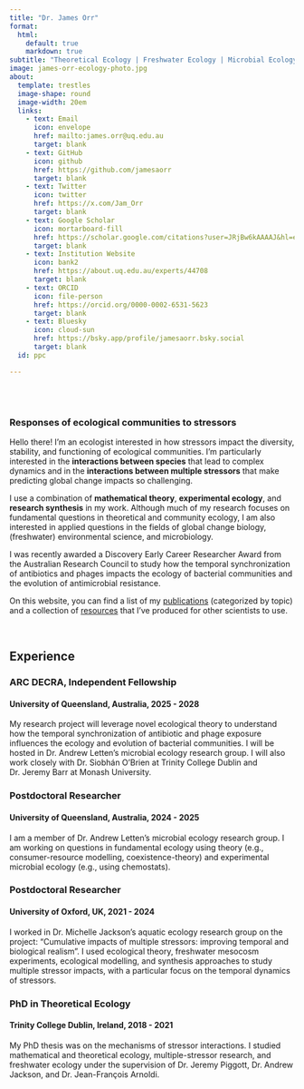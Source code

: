 ```yaml
---
title: "Dr. James Orr"
format: 
  html: 
    default: true
    markdown: true 
subtitle: "Theoretical Ecology | Freshwater Ecology | Microbial Ecology"
image: james-orr-ecology-photo.jpg
about:
  template: trestles
  image-shape: round
  image-width: 20em
  links: 
    - text: Email
      icon: envelope
      href: mailto:james.orr@uq.edu.au
      target: blank
    - text: GitHub
      icon: github
      href: https://github.com/jamesaorr
      target: blank
    - text: Twitter
      icon: twitter
      href: https://x.com/Jam_Orr
      target: blank
    - text: Google Scholar
      icon: mortarboard-fill
      href: https://scholar.google.com/citations?user=JRjBw6kAAAAJ&hl=en
      target: blank
    - text: Institution Website
      icon: bank2
      href: https://about.uq.edu.au/experts/44708
      target: blank
    - text: ORCID
      icon: file-person
      href: https://orcid.org/0000-0002-6531-5623
      target: blank
    - text: Bluesky
      icon: cloud-sun
      href: https://bsky.app/profile/jamesaorr.bsky.social
      target: blank
  id: ppc

---
```


:::{#ppc}

<br>
<br>

### Responses of ecological communities to stressors 

Hello there! I'm an ecologist interested in how stressors impact the diversity, stability, and functioning of ecological communities. I'm particularly interested in the <strong>interactions between species</strong> that lead to complex dynamics and in the <strong>interactions between multiple stressors</strong> that make predicting global change impacts so challenging. 

I use a combination of <strong>mathematical theory</strong>, <strong>experimental ecology</strong>, and <strong>research synthesis</strong> in my work. Although much of my research focuses on fundamental questions in theoretical and community ecology, I am also interested in applied questions in the fields of global change biology, (freshwater) environmental science, and microbiology.

I was recently awarded a Discovery Early Career Researcher Award from the Australian Research Council to study how the temporal synchronization of antibiotics and phages impacts the ecology of bacterial communities and the evolution of antimicrobial resistance.

On this website, you can find a list of my <a href="/publications.qmd">publications</a> (categorized by topic) and a collection of <a href="/resources.qmd">resources</a> that I've produced for other scientists to use.


:::

<br>

## Experience


<div class="timeline-section">

<div class="timeline-item">
  <h3>ARC DECRA, Independent Fellowship</h3>
  <h4>University of Queensland, Australia, 2025 - 2028</h4>
  <p>My research project will leverage novel ecological theory to understand how the temporal synchronization of antibiotic and phage exposure influences the ecology and evolution of bacterial communities. I  will be hosted in Dr. Andrew Letten's microbial ecology research group. I will also work closely with Dr. Siobhán O'Brien at Trinity College Dublin and Dr. Jeremy Barr at Monash University. </p>
</div>

<div class="timeline-line"></div>

<div class="timeline-item">
  <h3>Postdoctoral Researcher</h3>
  <h4>University of Queensland, Australia, 2024 - 2025</h4>
  <p>I am a member of Dr. Andrew Letten’s microbial ecology research group. I am working on questions in fundamental ecology using theory (e.g., consumer-resource modelling, coexistence-theory) and experimental microbial ecology (e.g., using chemostats). </p>
</div>

<div class="timeline-line"></div>

<div class="timeline-item">
  <h3>Postdoctoral Researcher</h3>
  <h4>University of Oxford, UK, 2021 - 2024</h4>
  <p>I worked in Dr. Michelle Jackson’s aquatic ecology research group on the project: "Cumulative impacts of multiple stressors: improving temporal and biological realism".  I used ecological theory, freshwater mesocosm experiments, ecological modelling, and synthesis approaches to study multiple stressor impacts, with a particular focus on the temporal dynamics of stressors. </p>
</div>

<div class="timeline-line"></div>

<div class="timeline-item">
  <h3>PhD in Theoretical Ecology</h3>
  <h4>Trinity College Dublin, Ireland, 2018 - 2021</h4>
  <p>My PhD thesis was on the mechanisms of stressor interactions. I studied mathematical and theoretical ecology, multiple-stressor research, and freshwater ecology under the supervision of Dr. Jeremy Piggott, Dr. Andrew Jackson, and Dr. Jean-François Arnoldi. </p>
</div>

</div>
